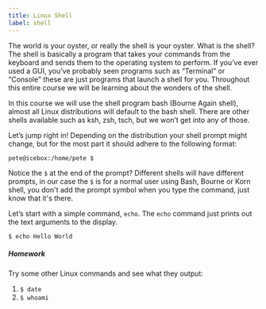 ```yaml
---
title: Linux Shell
label: shell
---
```


The world is your oyster, or really the shell is your oyster. What is the shell? The shell is basically a program that takes your commands from the
keyboard and sends them to the operating system to perform. If you’ve ever used a GUI, you’ve probably seen programs such as “Terminal” or “Console”
these are just programs that launch a shell for you. Throughout this entire course we will be learning about the wonders of the shell.

In this course we will use the shell program bash (Bourne Again shell), almost all Linux distributions will default to the bash shell.
There are other shells available such as ksh, zsh, tsch, but we won’t get into any of those.

Let’s jump right in! Depending on the distribution your shell prompt might change, but for the most part it should adhere to the following format:

```shell
pete@icebox:/home/pete $
```

Notice the `$` at the end of the prompt? Different shells will have different prompts, in our case the `$` is for a normal user using Bash,
Bourne or Korn shell, you don't add the prompt symbol when you type the command, just know that it's there.

Let’s start with a simple command, `echo`. The `echo` command just prints out the text arguments to the display.

```shell
$ echo Hello World
```

##### Homework

Try some other Linux commands and see what they output:

1. `$ date`
2. `$ whoami`

